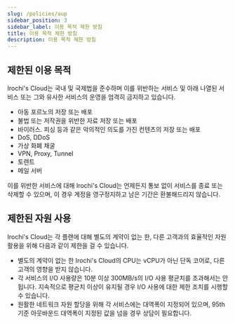 ```yaml
---
slug: /policies/aup
sidebar_position: 3
sidebar_label: 이용 목적 제한 방침
title: 이용 목적 제한 방침
description: 이용 목적 제한 방침
---
```

## 제한된 이용 목적
Irochi's Cloud는 국내 및 국제법을 준수하며 이를 위반하는 서비스 및 아래 나열된 서비스 또는 그와 유사한 서비스의 운영을 엄격히 금지하고 있습니다.
* 아동 포르노의 저장 또는 배포
* 불법 또는 저작권을 위반한 자료 저장 또는 배포
* 바이러스. 피싱 등과 같은 악의적인 의도를 가진 컨텐츠의 저장 또는 배포
* DoS, DDoS
* 가상 화폐 채굴
* VPN, Proxy, Tunnel
* 토렌트
* 메일 서버

이를 위반한 서비스에 대해 Irochi's Cloud는 언제든지 통보 없이 서비스를 종료 또는 삭제할 수 있으며, 이 경우 계정을 영구정지하고 남은 기간은 환불해드리지 않습니다.

## 제한된 자원 사용
Irochi's Cloud는 각 플랜에 대해 별도의 계약이 없는 한, 다른 고객과의 효율적인 자원 활용을 위해 다음과 같이 제한을 걸 수 있습니다.
* 별도의 계약이 없는 한 Irochi's Cloud의 CPU는 vCPU가 아닌 단독 코어로, 다른 고객의 영향을 받지 않습니다.
* 각 서비스의 I/O 사용량은 10분 이상 300MB/s의 I/O 사용 평균치를 초과해서는 안됩니다. 지속적으로 평균치 이상이 유지될 경우 I/O 사용에 대한 제한 조치를 시행할 수 있습니다.
* 원활한 네트워크 자원 할당을 위해 각 서비스에는 대역폭이 지정되어 있으며, 95th 기준 아웃바운드 대역폭이 지정된 값을 넘을 경우 상담이 필요합니다.